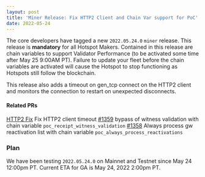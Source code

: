 ```yaml
---
layout: post
title: 'Miner Release: Fix HTTP2 Client and Chain Var support for PoC'
date: 2022-05-24
---
```


The core developers have tagged a new `2022.05.24.0` `miner` release. This release is **mandatory**
for all Hotspot Makers. Contained in this release are chain variables to support Validator
Performance (to be activated some time after May 25 9:00AM PT). Failure to update your fleet before
the chain variables are activated will cause the Hotspot to stop functioning as Hotspots still
follow the blockchain.

<!--truncate-->

This release also adds a timeout on gen_tcp connect on the HTTP2 client and monitors the connection
to restart on unexpected disconnects.

#### Related PRs

[HTTP2 Fix](https://github.com/helium/http2_client/commit/45163af5399cede1c1210ea665a4532d1a67eca3)
Fix HTTP2 client timeout [#1359](https://github.com/helium/blockchain-core/pull/1359) bypass of
witness validation with chain variable `poc_receipt_witness_validation`
[#1358](https://github.com/helium/blockchain-core/pull/1358) Always process gw reactivation list
with chain variable `poc_always_process_reactivations`

### Plan

We have been testing `2022.05.24.0` on Mainnet and Testnet since May 24 12:00pm PT. Current ETA for
GA is May 24, 2022 2:00pm PT.
